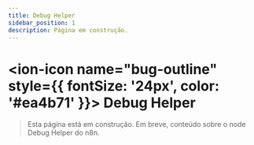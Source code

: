 ---
title: Debug Helper
sidebar_position: 1
description: Página em construção.
---

# <ion-icon name="bug-outline" style={{ fontSize: '24px', color: '#ea4b71' }}></ion-icon> Debug Helper

> Esta página está em construção. Em breve, conteúdo sobre o node Debug Helper do n8n.
